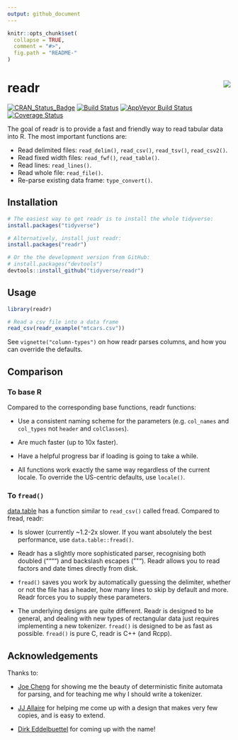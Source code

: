 ```yaml
---
output: github_document
---
```


<!-- README.md is generated from README.Rmd. Please edit that file -->

```r
knitr::opts_chunk$set(
  collapse = TRUE,
  comment = "#>",
  fig.path = "README-"
)
```

# readr <img src="logo.png" align="right" />

[![CRAN_Status_Badge](http://www.r-pkg.org/badges/version/readr)](http://cran.r-project.org/package=readr)
[![Build Status](https://travis-ci.org/tidyverse/readr.png?branch=master)](https://travis-ci.org/tidyverse/readr)
[![AppVeyor Build Status](https://ci.appveyor.com/api/projects/status/github/tidyverse/readr?branch=master&svg=true)](https://ci.appveyor.com/project/tidyverse/readr)
[![Coverage Status](http://codecov.io/github/tidyverse/readr/coverage.svg?branch=master)](http://codecov.io/tidyverse/hadley/readr?branch=master)

The goal of readr is to provide a fast and friendly way to read tabular data into R. The most important functions are:

* Read delimited files: `read_delim()`, `read_csv()`, `read_tsv()`,
  `read_csv2()`.
* Read fixed width files: `read_fwf()`, `read_table()`.
* Read lines: `read_lines()`.
* Read whole file: `read_file()`.
* Re-parse existing data frame: `type_convert()`.

## Installation

```r
# The easiest way to get readr is to install the whole tidyverse:
install.packages("tidyverse")

# Alternatively, install just readr:
install.packages("readr")

# Or the the development version from GitHub:
# install.packages("devtools")
devtools::install_github("tidyverse/readr")
```

## Usage

```r
library(readr)

# Read a csv file into a data frame
read_csv(readr_example("mtcars.csv"))
```

See `vignette("column-types")` on how readr parses columns, and how you can override the defaults.


## Comparison

### To base R

Compared to the corresponding base functions, readr functions:

* Use a consistent naming scheme for the parameters (e.g. `col_names` and 
 `col_types` not `header` and `colClasses`).
 
* Are much faster (up to 10x faster).

* Have a helpful progress bar if loading is going to take a while.

* All functions work exactly the same way regardless of the current locale.
  To override the US-centric defaults, use `locale()`.

### To `fread()`

[data.table](https://github.com/Rdatatable/data.table) has a function similar to `read_csv()` called fread. Compared to fread, readr:

* Is slower (currently ~1.2-2x slower. If you want absolutely the best 
  performance, use `data.table::fread()`.
  
* Readr has a slightly more sophisticated parser, recognising both 
  doubled ("""") and backslash escapes ("\""). Readr allows you to read
  factors and date times directly from disk.
  
* `fread()` saves you work by automatically guessing the delimiter, whether
  or not the file has a header, how many lines to skip by default and 
  more. Readr forces you to supply these parameters.
  
* The underlying designs are quite different. Readr is designed to be
  general, and dealing with new types of rectangular data just requires 
  implementing a new tokenizer. `fread()` is designed to be as fast as 
  possible. `fread()` is pure C, readr is C++ (and Rcpp).

## Acknowledgements

Thanks to:

* [Joe Cheng](https://github.com/jcheng5) for showing me the beauty of
  deterministic finite automata for parsing, and for teaching me why I 
  should write a tokenizer.
  
* [JJ Allaire](https://github.com/jjallaire) for helping me come up with a
  design that makes very few copies, and is easy to extend.
  
* [Dirk Eddelbuettel](http://dirk.eddelbuettel.com) for coming up with the
  name!
